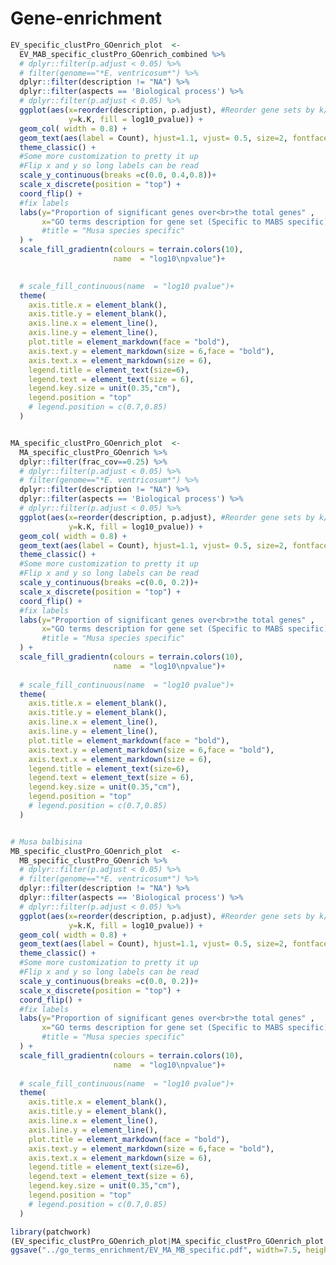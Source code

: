 
# Gene-enrichment 

```r
EV_specific_clustPro_GOenrich_plot  <-
  EV_MAB_specific_clustPro_GOenrich_combined %>%
  # dplyr::filter(p.adjust < 0.05) %>%
  # filter(genome=="*E. ventricosum*") %>%
  dplyr::filter(description != "NA") %>% 
  dplyr::filter(aspects == 'Biological process') %>%
  # dplyr::filter(p.adjust < 0.05) %>%
  ggplot(aes(x=reorder(description, p.adjust), #Reorder gene sets by k/K values
             y=k.K, fill = log10_pvalue)) +
  geom_col( width = 0.8) +
  geom_text(aes(label = Count), hjust=1.1, vjust= 0.5, size=2, fontface = "bold")+
  theme_classic() +
  #Some more customization to pretty it up
  #Flip x and y so long labels can be read
  scale_y_continuous(breaks =c(0.0, 0.4,0.8))+
  scale_x_discrete(position = "top") +
  coord_flip() +
  #fix labels
  labs(y="Proportion of significant genes over<br>the total genes" ,
       x="GO terms description for gene set (Specific to MABS specific)",
       #title = "Musa species specific" 
  ) +
  scale_fill_gradientn(colours = terrain.colors(10),
                       name  = "log10\npvalue")+

  
  # scale_fill_continuous(name  = "log10 pvalue")+
  theme( 
    axis.title.x = element_blank(),
    axis.title.y = element_blank(),
    axis.line.x = element_line(),
    axis.line.y = element_line(),
    plot.title = element_markdown(face = "bold"),
    axis.text.y = element_markdown(size = 6,face = "bold"),
    axis.text.x = element_markdown(size = 6),
    legend.title = element_text(size=6),
    legend.text = element_text(size = 6),
    legend.key.size = unit(0.35,"cm"),
    legend.position = "top"
    # legend.position = c(0.7,0.85)
  )


MA_specific_clustPro_GOenrich_plot  <-
  MA_specific_clustPro_GOenrich %>%
  dplyr::filter(frac_cov==0.25) %>%
  # dplyr::filter(p.adjust < 0.05) %>%
  # filter(genome=="*E. ventricosum*") %>%
  dplyr::filter(description != "NA") %>% 
  dplyr::filter(aspects == 'Biological process') %>%
  # dplyr::filter(p.adjust < 0.05) %>%
  ggplot(aes(x=reorder(description, p.adjust), #Reorder gene sets by k/K values
             y=k.K, fill = log10_pvalue)) +
  geom_col( width = 0.8) +
  geom_text(aes(label = Count), hjust=1.1, vjust= 0.5, size=2, fontface = "bold")+
  theme_classic() +
  #Some more customization to pretty it up
  #Flip x and y so long labels can be read
  scale_y_continuous(breaks =c(0.0, 0.2))+
  scale_x_discrete(position = "top") +
  coord_flip() +
  #fix labels
  labs(y="Proportion of significant genes over<br>the total genes" ,
       x="GO terms description for gene set (Specific to MABS specific)",
       #title = "Musa species specific" 
  ) +
  scale_fill_gradientn(colours = terrain.colors(10),
                       name  = "log10\npvalue")+
  
  # scale_fill_continuous(name  = "log10 pvalue")+
  theme( 
    axis.title.x = element_blank(),
    axis.title.y = element_blank(),
    axis.line.x = element_line(),
    axis.line.y = element_line(),
    plot.title = element_markdown(face = "bold"),
    axis.text.y = element_markdown(size = 6,face = "bold"),
    axis.text.x = element_markdown(size = 6),
    legend.title = element_text(size=6),
    legend.text = element_text(size = 6),
    legend.key.size = unit(0.35,"cm"),
    legend.position = "top"
    # legend.position = c(0.7,0.85)
  )


# Musa balbisina 
MB_specific_clustPro_GOenrich_plot  <-
  MB_specific_clustPro_GOenrich %>%
  # dplyr::filter(p.adjust < 0.05) %>%
  # filter(genome=="*E. ventricosum*") %>%
  dplyr::filter(description != "NA") %>% 
  dplyr::filter(aspects == 'Biological process') %>%
  # dplyr::filter(p.adjust < 0.05) %>%
  ggplot(aes(x=reorder(description, p.adjust), #Reorder gene sets by k/K values
             y=k.K, fill = log10_pvalue)) +
  geom_col( width = 0.8) +
  geom_text(aes(label = Count), hjust=1.1, vjust= 0.5, size=2, fontface = "bold")+
  theme_classic() +
  #Some more customization to pretty it up
  #Flip x and y so long labels can be read
  scale_y_continuous(breaks =c(0.0, 0.2))+
  scale_x_discrete(position = "top") +
  coord_flip() +
  #fix labels
  labs(y="Proportion of significant genes over<br>the total genes" ,
       x="GO terms description for gene set (Specific to MABS specific)",
       #title = "Musa species specific" 
  ) +
  scale_fill_gradientn(colours = terrain.colors(10),
                       name  = "log10\npvalue")+
  
  # scale_fill_continuous(name  = "log10 pvalue")+
  theme( 
    axis.title.x = element_blank(),
    axis.title.y = element_blank(),
    axis.line.x = element_line(),
    axis.line.y = element_line(),
    plot.title = element_markdown(face = "bold"),
    axis.text.y = element_markdown(size = 6,face = "bold"),
    axis.text.x = element_markdown(size = 6),
    legend.title = element_text(size=6),
    legend.text = element_text(size = 6),
    legend.key.size = unit(0.35,"cm"),
    legend.position = "top"
    # legend.position = c(0.7,0.85)
  )

library(patchwork)
(EV_specific_clustPro_GOenrich_plot|MA_specific_clustPro_GOenrich_plot|MB_specific_clustPro_GOenrich_plot)
ggsave("../go_terms_enrichment/EV_MA_MB_specific.pdf", width=7.5, height=4)


```

